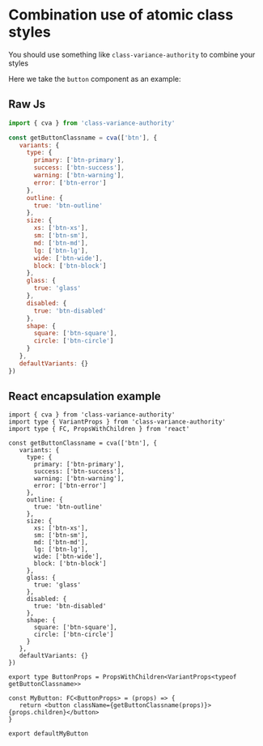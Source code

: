 # Combination use of atomic class styles

You should use something like `class-variance-authority` to combine your styles

Here we take the `button` component as an example:

## Raw Js

```js
import { cva } from 'class-variance-authority'

const getButtonClassname = cva(['btn'], {
   variants: {
     type: {
       primary: ['btn-primary'],
       success: ['btn-success'],
       warning: ['btn-warning'],
       error: ['btn-error']
     },
     outline: {
       true: 'btn-outline'
     },
     size: {
       xs: ['btn-xs'],
       sm: ['btn-sm'],
       md: ['btn-md'],
       lg: ['btn-lg'],
       wide: ['btn-wide'],
       block: ['btn-block']
     },
     glass: {
       true: 'glass'
     },
     disabled: {
       true: 'btn-disabled'
     },
     shape: {
       square: ['btn-square'],
       circle: ['btn-circle']
     }
   },
   defaultVariants: {}
})
```

## React encapsulation example

```tsx filename="MyButton.tsx"
import { cva } from 'class-variance-authority'
import type { VariantProps } from 'class-variance-authority'
import type { FC, PropsWithChildren } from 'react'

const getButtonClassname = cva(['btn'], {
   variants: {
     type: {
       primary: ['btn-primary'],
       success: ['btn-success'],
       warning: ['btn-warning'],
       error: ['btn-error']
     },
     outline: {
       true: 'btn-outline'
     },
     size: {
       xs: ['btn-xs'],
       sm: ['btn-sm'],
       md: ['btn-md'],
       lg: ['btn-lg'],
       wide: ['btn-wide'],
       block: ['btn-block']
     },
     glass: {
       true: 'glass'
     },
     disabled: {
       true: 'btn-disabled'
     },
     shape: {
       square: ['btn-square'],
       circle: ['btn-circle']
     }
   },
   defaultVariants: {}
})

export type ButtonProps = PropsWithChildren<VariantProps<typeof getButtonClassname>>

const MyButton: FC<ButtonProps> = (props) => {
   return <button className={getButtonClassname(props)}>{props.children}</button>
}

export defaultMyButton
```